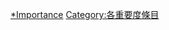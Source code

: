 {{Articles by Importance|topic=教育|project=教育}}

[[Category:教育專題條目|*Importance]]
[[Category:各重要度條目|Category:各重要度條目]]